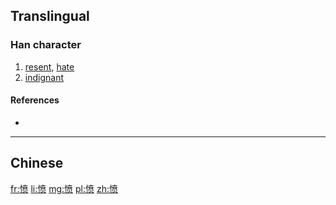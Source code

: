 {{also|憤}}
==Translingual==

===Han character===
{{Han char|rn=61|rad=心|as=09|sn=12|four=|canj=心十廿人 (PJTO)|ids=⿰[[忄]][[贲]]}}

# [[resent]], [[hate]]
# [[indignant]]

====References====
* {{Han ref|kx=0396.071|hdz=42325.140|uh=6124|ud=24868}}

----
==Chinese==
{{zh-see|憤}}

[[fr:愤]]
[[li:愤]]
[[mg:愤]]
[[pl:愤]]
[[zh:愤]]